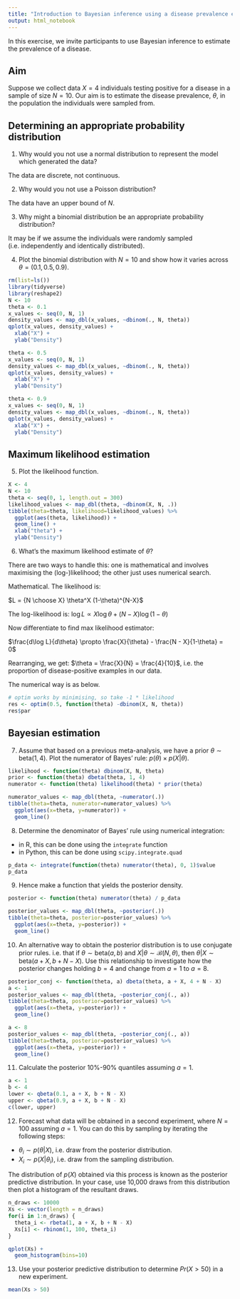 ```yaml
---
title: "Introduction to Bayesian inference using a disease prevalence example"
output: html_notebook
---
```


In this exercise, we invite participants to use Bayesian inference to estimate the prevalence of a disease.


## Aim
Suppose we collect data $X = 4$ individuals testing positive for a disease in a sample of size $N = 10$. Our aim is to estimate the disease prevalence, $\theta$, in the population the individuals were sampled from.

## Determining an appropriate probability distribution
1. Why would you not use a normal distribution to represent the model which generated the data?

The data are discrete, not continuous.

2. Why would you not use a Poisson distribution?

The data have an upper bound of $N$.

3. Why might a binomial distribution be an appropriate probability distribution?

It may be if we assume the individuals were randomly sampled (i.e. independently and identically distributed).

4. Plot the binomial distribution with $N=10$ and show how it varies across $\theta = (0.1, 0.5, 0.9)$.

```r
rm(list=ls())
library(tidyverse)
library(reshape2)
N <- 10
theta <- 0.1
x_values <- seq(0, N, 1)
density_values <- map_dbl(x_values, ~dbinom(., N, theta))
qplot(x_values, density_values) +
  xlab("X") +
  ylab("Density")

theta <- 0.5
x_values <- seq(0, N, 1)
density_values <- map_dbl(x_values, ~dbinom(., N, theta))
qplot(x_values, density_values) +
  xlab("X") +
  ylab("Density")

theta <- 0.9
x_values <- seq(0, N, 1)
density_values <- map_dbl(x_values, ~dbinom(., N, theta))
qplot(x_values, density_values) +
  xlab("X") +
  ylab("Density")
```

## Maximum likelihood estimation
5. Plot the likelihood function.
```r
X <- 4
N <- 10
theta <- seq(0, 1, length.out = 300)
likelihood_values <- map_dbl(theta, ~dbinom(X, N, .))
tibble(theta=theta, likelihood=likelihood_values) %>%
  ggplot(aes(theta, likelihood)) +
  geom_line() +
  xlab("theta") +
  ylab("Density")
```

6. What's the maximum likelihood estimate of $\theta$?

There are two ways to handle this: one is mathematical and involves maximising the (log-)likelihood; the other just uses numerical search.

Mathematical. The likelihood is:

$L = {N \choose X} \theta^X (1-\theta)^{N-X}$

The log-likelihood is:
$\log L \propto X \log \theta + (N - X) \log (1 -\theta)$ 

Now differentiate to find max likelihood estimator:

$\frac{d\log L}{d\theta} \propto \frac{X}{\theta} - \frac{N - X}{1-\theta} = 0$

Rearranging, we get: $\theta = \frac{X}{N} = \frac{4}{10}$, i.e. the proportion of disease-positive examples in our data.

The numerical way is as below.
```r
# optim works by minimising, so take -1 * likelihood
res <- optim(0.5, function(theta) -dbinom(X, N, theta))
res$par
```

## Bayesian estimation
7. Assume that based on a previous meta-analysis, we have a prior $\theta\sim \text{beta}(1, 4)$. Plot the numerator of Bayes' rule: $p(\theta)\times p(X|\theta)$.

```r
likelihood <- function(theta) dbinom(X, N, theta)
prior <- function(theta) dbeta(theta, 1, 4)
numerator <- function(theta) likelihood(theta) * prior(theta)

numerator_values <- map_dbl(theta, ~numerator(.))
tibble(theta=theta, numerator=numerator_values) %>%
  ggplot(aes(x=theta, y=numerator)) +
  geom_line()
```

8. Determine the denominator of Bayes' rule using numerical integration:

- in R, this can be done using the `integrate` function
- in Python, this can be done using `scipy.integrate.quad`

```r
p_data <- integrate(function(theta) numerator(theta), 0, 1)$value
p_data
```

9. Hence make a function that yields the posterior density.
```r
posterior <- function(theta) numerator(theta) / p_data

posterior_values <- map_dbl(theta, ~posterior(.))
tibble(theta=theta, posterior=posterior_values) %>%
  ggplot(aes(x=theta, y=posterior)) +
  geom_line()
```

10. An alternative way to obtain the posterior distribution is to use conjugate prior rules. i.e. that if $\theta\sim \text{beta}(a, b)$ and $X|\theta\sim \mathcal{B}(N, \theta)$, then $\theta|X\sim \text{beta}(a + X, b + N - X)$. Use this relationship to investigate how the posterior changes holding $b=4$ and change from $a=1$ to $a=8$.

```r
posterior_conj <- function(theta, a) dbeta(theta, a + X, 4 + N - X)
a <- 1
posterior_values <- map_dbl(theta, ~posterior_conj(., a))
tibble(theta=theta, posterior=posterior_values) %>% 
  ggplot(aes(x=theta, y=posterior)) +
  geom_line()

a <- 8
posterior_values <- map_dbl(theta, ~posterior_conj(., a))
tibble(theta=theta, posterior=posterior_values) %>% 
  ggplot(aes(x=theta, y=posterior)) +
  geom_line()
```

11. Calculate the posterior 10\%-90\% quantiles assuming $a=1$.
```r
a <- 1
b <- 4
lower <- qbeta(0.1, a + X, b + N - X)
upper <- qbeta(0.9, a + X, b + N - X)
c(lower, upper)
```

12. Forecast what data will be obtained in a second experiment, where $N=100$ assuming $a=1$. You can do this by sampling by iterating the following steps:

- $\theta_i \sim p(\theta|X)$, i.e. draw from the posterior distribution.
- $X_i \sim p(X|\theta_i)$, i.e. draw from the sampling distribution.

The distribution of $p(X)$ obtained via this process is known as the posterior predictive distribution. In your case, use 10,000 draws from this distribution then plot a histogram of the resultant draws.

```r
n_draws <- 10000
Xs <- vector(length = n_draws)
for(i in 1:n_draws) {
  theta_i <- rbeta(1, a + X, b + N - X)
  Xs[i] <- rbinom(1, 100, theta_i)
}

qplot(Xs) +
  geom_histogram(bins=10)
```

13. Use your posterior predictive distribution to determine $Pr(X > 50)$ in a new experiment.
```r
mean(Xs > 50)
```

